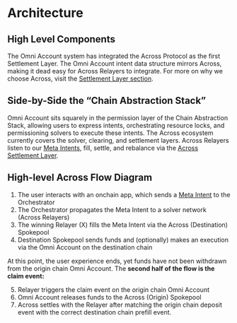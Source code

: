 # Architecture 

## High Level Components

The Omni Account system has integrated the Across Protocol as the first Settlement Layer. The Omni Account intent data structure mirrors Across, making it dead easy for Across Relayers to integrate. For more on why we choose Across, visit the [Settlement Layer section](/omni-account/architecture/settlement-layer).

## Side-by-Side the “Chain Abstraction Stack”

Omni Account sits squarely in the permission layer of the Chain Abstraction Stack, allowing users to express intents, orchestrating resource locks, and permissioning solvers to execute these intents. The Across ecosystem currently covers the solver, clearing, and settlement layers. Across Relayers listen to our [Meta Intents](/omni-account/meta-intents), fill, settle, and rebalance via the [Across Settlement Layer](/omni-account/architecture/settlement-layer). 

## High-level Across Flow Diagram

1. The user interacts with an onchain app, which sends a [Meta Intent](/omni-account/meta-intents) to the Orchestrator
2. The Orchestrator propagates the Meta Intent to a solver network (Across Relayers)
3. The winning Relayer (X) fills the Meta Intent via the Across (Destination) Spokepool
4. Destination Spokepool sends funds and (optionally) makes an execution via the Omni Account on the destination chain 

At this point, the user experience ends, yet funds have not been withdrawn from the origin chain Omni Account. The **second half of the flow is the claim event:**

5. Relayer triggers the claim event on the origin chain Omni Account 
6. Omni Account releases funds to the Across (Origin) Spokepool
7. Across settles with the Relayer after matching the origin chain deposit event with the correct destination chain prefill event.  

